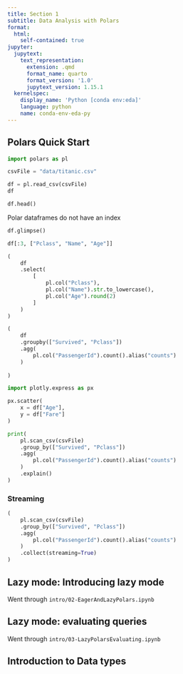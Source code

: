 ```yaml
---
title: Section 1
subtitle: Data Analysis with Polars
format:
  html:
    self-contained: true
jupyter:
  jupytext:
    text_representation:
      extension: .qmd
      format_name: quarto
      format_version: '1.0'
      jupytext_version: 1.15.1
  kernelspec:
    display_name: 'Python [conda env:eda]'
    language: python
    name: conda-env-eda-py
---
```


## Polars Quick Start

```python
import polars as pl
```

```python
csvFile = "data/titanic.csv"
```

```python
df = pl.read_csv(csvFile)
df
```

```python
df.head()
```

Polar dataframes do not have an index

```python
df.glimpse()
```

```python
df[:3, ["Pclass", "Name", "Age"]]
```

```python
(
    df
    .select(
        [
            pl.col("Pclass"),
            pl.col("Name").str.to_lowercase(),
            pl.col("Age").round(2)
        ]
    )
)
```

```python
(
    df
    .groupby(["Survived", "Pclass"])
    .agg(
        pl.col("PassengerId").count().alias("counts")
    )
    
)
```

```python
import plotly.express as px
```

```python
px.scatter(
    x = df["Age"],
    y = df["Fare"]
)
```

```python
print(
    pl.scan_csv(csvFile)
    .group_by(["Survived", "Pclass"])
    .agg(
        pl.col("PassengerId").count().alias("counts")
    )
    .explain()
)
```

### Streaming

```python
(
    pl.scan_csv(csvFile)
    .group_by(["Survived", "Pclass"])
    .agg(
        pl.col("PassengerId").count().alias("counts")
    )
    .collect(streaming=True)
)
```

## Lazy mode: Introducing lazy mode

Went through `intro/02-EagerAndLazyPolars.ipynb`

## Lazy mode: evaluating queries

Went through `intro/03-LazyPolarsEvaluating.ipynb`

## Introduction to Data types

